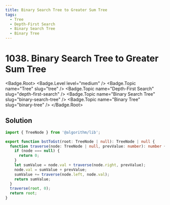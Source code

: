 ```yaml
---
title: Binary Search Tree to Greater Sum Tree
tags:
  - Tree
  - Depth-First Search
  - Binary Search Tree
  - Binary Tree
---
```


# 1038. Binary Search Tree to Greater Sum Tree

<Badge.Root>
  <Badge.Level level="medium" />
  <Badge.Topic name="Tree" slug="tree" />
  <Badge.Topic name="Depth-First Search" slug="depth-first-search" />
  <Badge.Topic name="Binary Search Tree" slug="binary-search-tree" />
  <Badge.Topic name="Binary Tree" slug="binary-tree" />
</Badge.Root>

## Solution

```typescript filename="solution.ts" copy
import { TreeNode } from '@algorithm/lib';

export function bstToGst(root: TreeNode | null): TreeNode | null {
  function traverse(node: TreeNode | null, prevValue: number): number {
    if (node === null) {
      return 0;
    }
    let sumValue = node.val + traverse(node.right, prevValue);
    node.val = sumValue + prevValue;
    sumValue += traverse(node.left, node.val);
    return sumValue;
  }
  traverse(root, 0);
  return root;
}
```

<ProblemLink
  codingSite="leetcode"
  href="https://leetcode.com/problems/binary-search-tree-to-greater-sum-tree"
  title="Binary Search Tree to Greater Sum Tree"
/>
